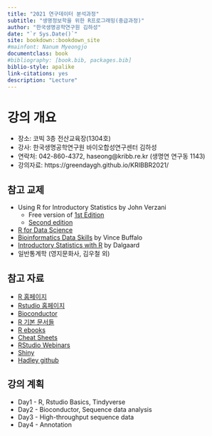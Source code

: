 ```yaml
--- 
title: "2021 연구데이터 분석과정"
subtitle: "생명정보학을 위한 R프로그래밍(중급과정)"
author: "한국생명공학연구원 김하성"
date: "`r Sys.Date()`"
site: bookdown::bookdown_site
#mainfont: Nanum Myeongjo
documentclass: book
#bibliography: [book.bib, packages.bib]
biblio-style: apalike
link-citations: yes
description: "Lecture"
---
```




# 강의 개요 {#introduction}
- 장소: 코빅 3층 전산교육장(1304호)
- 강사: 한국생명공학연구원 바이오합성연구센터 김하성
- 연락처: 042-860-4372, haseong@kribb.re.kr (생명연 연구동 1143)
- 강의자료: https://greendaygh.github.io/KRIBBR2021/

## 참고 교제 {#References_n_books}
- Using R for Introductory Statistics by John Verzani
  - Free version of [1st Edition](https://cran.r-project.org/doc/contrib/Verzani-SimpleR.pdf)
  - [Second edition](https://www.crcpress.com/Using-R-for-Introductory-Statistics-Second-Edition/Verzani/p/book/9781466590731)
- [R for Data Science](https://r4ds.had.co.nz) 
- [Bioinformatics Data Skills](http://2.droppdf.com/files/5aTvl/bioinformatics-data-skills.pdf) by Vince Buffalo
- [Introductory Statistics with R](http://www.academia.dk/BiologiskAntropologi/Epidemiologi/PDF/Introductory_Statistics_with_R__2nd_ed.pdf) by Dalgaard
- 일반통계학 (영지문화사, 김우철 외)

## 참고 자료 {#References}
- [R 홈페이지](https://www.r-project.org/)
- [Rstudio 홈페이지](https://www.rstudio.com/)
- [Bioconductor](https://www.bioconductor.org/)
- [R 기본 문서들](https://cran.r-project.org/manuals.html) 
- [R ebooks](https://bookdown.org/)
- [Cheat Sheets](https://www.rstudio.com/resources/cheatsheets/)
- [RStudio Webinars](https://resources.rstudio.com/)
- [Shiny](http://shiny.rstudio.com/tutorial/)
- [Hadley github](https://github.com/hadley)

## 강의 계획 {#Schedule}

- Day1 - R, Rstudio Basics, Tindyverse 
- Day2 - Bioconductor, Sequence data analysis
- Day3 - High-throughput sequence data
- Day4 - Annotation 
